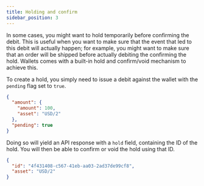 ```yaml
---
title: Holding and confirm
sidebar_position: 3
---
```


In some cases, you might want to hold temporarily before confirming the debit. This is useful when you want to make sure that the event that led to this debit will actually happen; for example, you might want to make sure that an order will be shipped before actually debiting the confirming the hold. Wallets comes with a built-in hold and confirm/void mechanism to achieve this.

To create a hold, you simply need to issue a debit against the wallet with the `pending` flag set to `true`.

```json
{
  "amount": {
    "amount": 100,
    "asset": "USD/2"
  },
  "pending": true
}
```

Doing so will yield an API response with a `hold` field, containing the ID of the hold. You will then be able to confirm or void the hold using that ID.

```json
{
  "id": "4f431408-c567-41eb-aa03-2ad37de99cf8",
  "asset": "USD/2"
}
```

